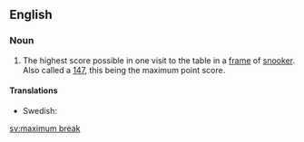 ==English==

===Noun===
{{en-noun|sg=[[maximum]] [[break]]}}

# {{context|snooker}} The highest score possible in one visit to the table in a [[frame]] of [[snooker]]. Also called a [[147]], this being the maximum point score.

====Translations====
*Swedish: {{t|sv|maximumbreak|n}}

[[sv:maximum break]]